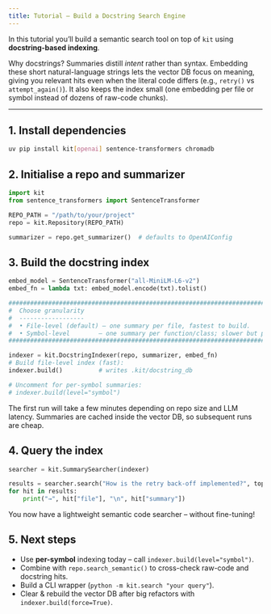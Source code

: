 ```yaml
---
title: Tutorial – Build a Docstring Search Engine
---
```


In this tutorial you’ll build a semantic search tool on top of `kit`
using **docstring-based indexing**. 

Why docstrings?  Summaries distill *intent* rather than syntax.  Embedding these
short natural-language strings lets the vector DB focus on meaning, giving you
relevant hits even when the literal code differs (e.g., `retry()` vs
`attempt_again()`).  It also keeps the index small (one embedding per file or
symbol instead of dozens of raw-code chunks).

---

## 1. Install dependencies

```bash
uv pip install kit[openai] sentence-transformers chromadb
```

## 2. Initialise a repo and summarizer

```python
import kit
from sentence_transformers import SentenceTransformer

REPO_PATH = "/path/to/your/project"
repo = kit.Repository(REPO_PATH)

summarizer = repo.get_summarizer()  # defaults to OpenAIConfig
```

## 3. Build the docstring index

```python
embed_model = SentenceTransformer("all-MiniLM-L6-v2")
embed_fn = lambda txt: embed_model.encode(txt).tolist()

###############################################################################
#  Choose granularity
#  ------------------
#  • File-level (default) – one summary per file, fastest to build.
#  • Symbol-level        – one summary per function/class; slower but precise.
###############################################################################

indexer = kit.DocstringIndexer(repo, summarizer, embed_fn)
# Build file-level index (fast):
indexer.build()          # writes .kit/docstring_db

# Uncomment for per-symbol summaries:
# indexer.build(level="symbol")
```

The first run will take a few minutes depending on repo size and LLM latency.
Summaries are cached inside the vector DB, so subsequent runs are cheap.

## 4. Query the index

```python
searcher = kit.SummarySearcher(indexer)

results = searcher.search("How is the retry back-off implemented?", top_k=3)
for hit in results:
    print("→", hit["file"], "\n", hit["summary"])
```

You now have a lightweight semantic code searcher – without fine-tuning!

## 5. Next steps

* Use **per-symbol** indexing today – call `indexer.build(level="symbol")`.
* Combine with `repo.search_semantic()` to cross-check raw-code and docstring hits.
* Build a CLI wrapper (`python -m kit.search "your query"`).
* Clear & rebuild the vector DB after big refactors with `indexer.build(force=True)`.
